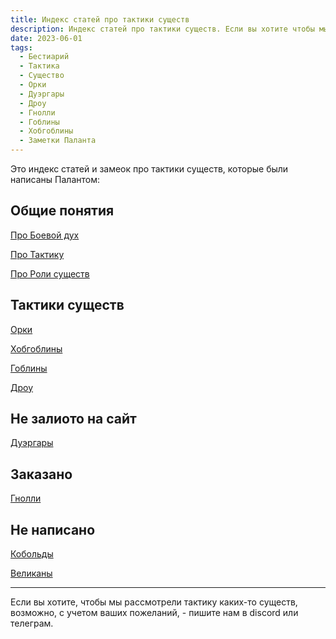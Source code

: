 ```yaml
---
title: Индекс статей про тактики существ
description: Индекс статей про тактики существ. Если вы хотите чтобы мы написали о конкретных существах, то напишите нам.
date: 2023-06-01
tags:
  - Бестиарий
  - Тактика
  - Существо
  - Орки
  - Дуэргары
  - Дроу
  - Гнолли
  - Гоблины
  - Хобгоблины
  - Заметки Паланта
---
```


Это индекс статей и замеок про тактики существ, которые были написаны Палантом:

## Общие понятия

[Про Боевой дух](https://cyborgsandmages.com/posts/core-d20/mysli-vsluh-dnevnik-razrabotchika-srazhenie-boevoj-duh)

[Про Тактику]()

[Про Роли существ]()

## Тактики существ

[Орки](https://cyborgsandmages.com/posts/articles/orcs-tactics-lore-encounters)

[Хобгоблины](https://cyborgsandmages.com/posts/articles/hobgoblins)

[Гоблины](https://cyborgsandmages.com/posts/articles/goblins-tactics-lore-encounters)

[Дроу](https://cyborgsandmages.com/posts/articles/drow-tactics-lore-encounters)

## Не залиото на сайт

[Дуэргары](https://cyborgsandmages.com/posts/articles/duergars-tactics-lore-encounters)

## Заказано

[Гнолли](https://cyborgsandmages.com/posts/articles/gnolls-tactics-lore-encounters)

## Не написано

[Кобольды](https://cyborgsandmages.com/posts/articles/kobolds-tactics-lore-encounters)

[Великаны](https://cyborgsandmages.com/posts/articles/giants-tactics-lore-encounters)

<hr />

Если вы хотите, чтобы мы рассмотрели тактику каких-то существ, возможно, с учетом ваших пожеланий, - пишите нам в discord или телеграм.
